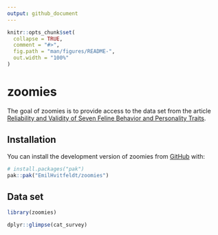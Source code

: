 ```yaml
---
output: github_document
---
```


<!-- README.md is generated from README.Rmd. Please edit that file -->

```r
knitr::opts_chunk$set(
  collapse = TRUE,
  comment = "#>",
  fig.path = "man/figures/README-",
  out.width = "100%"
)
```

# zoomies

<!-- badges: start -->
<!-- badges: end -->

The goal of zoomies is to provide access to the data set from the article [Reliability and Validity of Seven Feline Behavior and Personality Traits](https://www.mdpi.com/2076-2615/11/7/1991).

## Installation

You can install the development version of zoomies from [GitHub](https://github.com/) with:

``` r
# install.packages("pak")
pak::pak("EmilHvitfeldt/zoomies")
```

## Data set

```r
library(zoomies)

dplyr::glimpse(cat_survey)
```
